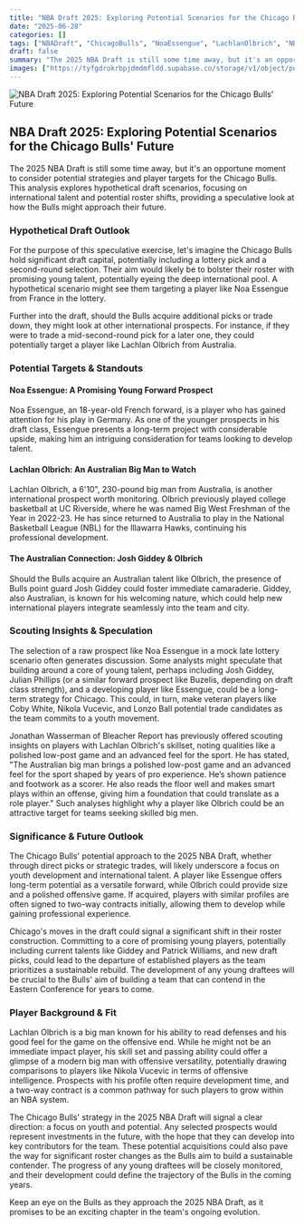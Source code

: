 ```yaml
---
title: "NBA Draft 2025: Exploring Potential Scenarios for the Chicago Bulls' Future"
date: "2025-06-28"
categories: []
tags: ["NBADraft", "ChicagoBulls", "NoaEssengue", "LachlanOlbrich", "NBA2025Draft"]
draft: false
summary: "The 2025 NBA Draft is still some time away, but it's an opportune moment to consider potential strategies and player targets for the Chicago Bulls. This analysis explores hypothetical draft scenarios, focusing on international talent and potential roster shifts, providing a speculative look at how the Bulls might approach their future."
images: ["https://tyfgdrokrbpjdmdmfldd.supabase.co/storage/v1/object/public/image/2025-06-28-12-03-27-342-04-00.jpg"]
---
```



![NBA Draft 2025: Exploring Potential Scenarios for the Chicago Bulls' Future](https://tyfgdrokrbpjdmdmfldd.supabase.co/storage/v1/object/public/image/2025-06-28-12-03-27-342-04-00.jpg)

## NBA Draft 2025: Exploring Potential Scenarios for the Chicago Bulls' Future

The 2025 NBA Draft is still some time away, but it's an opportune moment to consider potential strategies and player targets for the Chicago Bulls. This analysis explores hypothetical draft scenarios, focusing on international talent and potential roster shifts, providing a speculative look at how the Bulls might approach their future.

### Hypothetical Draft Outlook

For the purpose of this speculative exercise, let's imagine the Chicago Bulls hold significant draft capital, potentially including a lottery pick and a second-round selection. Their aim would likely be to bolster their roster with promising young talent, potentially eyeing the deep international pool. A hypothetical scenario might see them targeting a player like Noa Essengue from France in the lottery.

Further into the draft, should the Bulls acquire additional picks or trade down, they might look at other international prospects. For instance, if they were to trade a mid-second-round pick for a later one, they could potentially target a player like Lachlan Olbrich from Australia.

### Potential Targets & Standouts

#### Noa Essengue: A Promising Young Forward Prospect

Noa Essengue, an 18-year-old French forward, is a player who has gained attention for his play in Germany. As one of the younger prospects in his draft class, Essengue presents a long-term project with considerable upside, making him an intriguing consideration for teams looking to develop talent.

#### Lachlan Olbrich: An Australian Big Man to Watch

Lachlan Olbrich, a 6'10", 230-pound big man from Australia, is another international prospect worth monitoring. Olbrich previously played college basketball at UC Riverside, where he was named Big West Freshman of the Year in 2022-23. He has since returned to Australia to play in the National Basketball League (NBL) for the Illawarra Hawks, continuing his professional development.

#### The Australian Connection: Josh Giddey & Olbrich

Should the Bulls acquire an Australian talent like Olbrich, the presence of Bulls point guard Josh Giddey could foster immediate camaraderie. Giddey, also Australian, is known for his welcoming nature, which could help new international players integrate seamlessly into the team and city.

### Scouting Insights & Speculation

The selection of a raw prospect like Noa Essengue in a mock late lottery scenario often generates discussion. Some analysts might speculate that building around a core of young talent, perhaps including Josh Giddey, Julian Phillips (or a similar forward prospect like Buzelis, depending on draft class strength), and a developing player like Essengue, could be a long-term strategy for Chicago. This could, in turn, make veteran players like Coby White, Nikola Vucevic, and Lonzo Ball potential trade candidates as the team commits to a youth movement.

Jonathan Wasserman of Bleacher Report has previously offered scouting insights on players with Lachlan Olbrich's skillset, noting qualities like a polished low-post game and an advanced feel for the sport. He has stated, "The Australian big man brings a polished low-post game and an advanced feel for the sport shaped by years of pro experience. He’s shown patience and footwork as a scorer. He also reads the floor well and makes smart plays within an offense, giving him a foundation that could translate as a role player." Such analyses highlight why a player like Olbrich could be an attractive target for teams seeking skilled big men.

### Significance & Future Outlook

The Chicago Bulls' potential approach to the 2025 NBA Draft, whether through direct picks or strategic trades, will likely underscore a focus on youth development and international talent. A player like Essengue offers long-term potential as a versatile forward, while Olbrich could provide size and a polished offensive game. If acquired, players with similar profiles are often signed to two-way contracts initially, allowing them to develop while gaining professional experience.

Chicago's moves in the draft could signal a significant shift in their roster construction. Committing to a core of promising young players, potentially including current talents like Giddey and Patrick Williams, and new draft picks, could lead to the departure of established players as the team prioritizes a sustainable rebuild. The development of any young draftees will be crucial to the Bulls' aim of building a team that can contend in the Eastern Conference for years to come.

### Player Background & Fit

Lachlan Olbrich is a big man known for his ability to read defenses and his good feel for the game on the offensive end. While he might not be an immediate impact player, his skill set and passing ability could offer a glimpse of a modern big man with offensive versatility, potentially drawing comparisons to players like Nikola Vucevic in terms of offensive intelligence. Prospects with his profile often require development time, and a two-way contract is a common pathway for such players to grow within an NBA system.

The Chicago Bulls' strategy in the 2025 NBA Draft will signal a clear direction: a focus on youth and potential. Any selected prospects would represent investments in the future, with the hope that they can develop into key contributors for the team. These potential acquisitions could also pave the way for significant roster changes as the Bulls aim to build a sustainable contender. The progress of any young draftees will be closely monitored, and their development could define the trajectory of the Bulls in the coming years.

Keep an eye on the Bulls as they approach the 2025 NBA Draft, as it promises to be an exciting chapter in the team's ongoing evolution.


